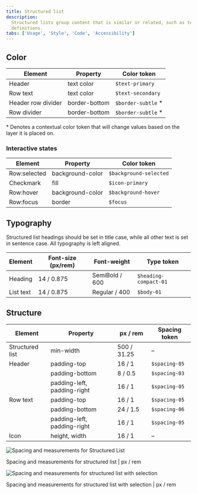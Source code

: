 ```yaml
---
title: Structured list
description:
  Structured lists group content that is similar or related, such as terms and
  definitions.
tabs: ['Usage', 'Style', 'Code', 'Accessibility']
---
```


## Color

| Element            | Property      | Color token         |
| ------------------ | ------------- | ------------------- |
| Header             | text color    | `$text-primary`     |
| Row text           | text color    | `$text-secondary`   |
| Header row divider | border-bottom | `$border-subtle` \* |
| Row divider        | border-bottom | `$border-subtle` \* |

<Caption>
  * Denotes a contextual color token that will change values based on the layer
  it is placed on.
</Caption>

### Interactive states

| Element      | Property         | Color token            |
| ------------ | ---------------- | ---------------------- |
| Row:selected | background-color | `$background-selected` |
| Checkmark    | fill             | `$icon-primary`        |
| Row:hover    | background-color | `$background-hover`    |
| Row:focus    | border           | `$focus`               |

## Typography

Structured list headings should be set in title case, while all other text is
set in sentence case. All typography is left aligned.

| Element   | Font-size (px/rem) | Font-weight    | Type token            |
| --------- | ------------------ | -------------- | --------------------- |
| Heading   | 14 / 0.875         | SemiBold / 600 | `$heading-compact-01` |
| List text | 14 / 0.875         | Regular / 400  | `$body-01`            |

## Structure

| Element         | Property                    | px / rem    | Spacing token |
| --------------- | --------------------------- | ----------- | ------------- |
| Structured list | min-width                   | 500 / 31.25 | –             |
| Header          | padding-top                 | 16 / 1      | `$spacing-05` |
|                 | padding-bottom              | 8 / 0.5     | `$spacing-03` |
|                 | padding-left, padding-right | 16 / 1      | `$spacing-05` |
| Row text        | padding-top                 | 16 / 1      | `$spacing-05` |
|                 | padding-bottom              | 24 / 1.5    | `$spacing-06` |
|                 | padding-left, padding-right | 16 / 1      | `$spacing-05` |
| Icon            | height, width               | 16 / 1      | –             |

<div className="image--fixed">

![Spacing and measurements for Structured List](images/structured-list-style-1.png)

</div>

<Caption>Spacing and measurements for structured list | px / rem</Caption>

<div className="image--fixed">

![Spacing and measurements for structured list with selection](images/structured-list-style-2.png)

</div>

<Caption>
  Spacing and measurements for structured list with selection | px / rem
</Caption>
